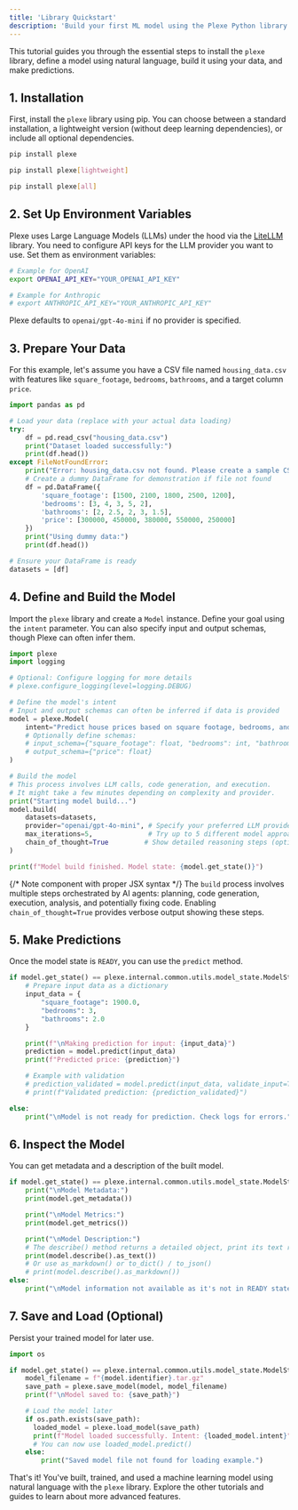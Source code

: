 ```yaml
---
title: 'Library Quickstart'
description: 'Build your first ML model using the Plexe Python library in minutes.'
---
```


This tutorial guides you through the essential steps to install the `plexe` library, define a model using natural language, build it using your data, and make predictions.

## 1. Installation

First, install the `plexe` library using pip. You can choose between a standard installation, a lightweight version (without deep learning dependencies), or include all optional dependencies.

```bash {{ label: "Standard Installation" }}
pip install plexe
```

```bash {{ label: "Lightweight Installation" }}
pip install plexe[lightweight]
```

```bash {{ label: "Include Deep Learning" }}
pip install plexe[all]
```

## 2\. Set Up Environment Variables

Plexe uses Large Language Models (LLMs) under the hood via the [LiteLLM](https://docs.litellm.ai/docs/providers) library. You need to configure API keys for the LLM provider you want to use. Set them as environment variables:

```bash
# Example for OpenAI
export OPENAI_API_KEY="YOUR_OPENAI_API_KEY"

# Example for Anthropic
# export ANTHROPIC_API_KEY="YOUR_ANTHROPIC_API_KEY"
```

Plexe defaults to `openai/gpt-4o-mini` if no provider is specified.

## 3\. Prepare Your Data

For this example, let's assume you have a CSV file named `housing_data.csv` with features like `square_footage`, `bedrooms`, `bathrooms`, and a target column `price`.

```python
import pandas as pd

# Load your data (replace with your actual data loading)
try:
    df = pd.read_csv("housing_data.csv")
    print("Dataset loaded successfully:")
    print(df.head())
except FileNotFoundError:
    print("Error: housing_data.csv not found. Please create a sample CSV.")
    # Create a dummy DataFrame for demonstration if file not found
    df = pd.DataFrame({
        'square_footage': [1500, 2100, 1800, 2500, 1200],
        'bedrooms': [3, 4, 3, 5, 2],
        'bathrooms': [2, 2.5, 2, 3, 1.5],
        'price': [300000, 450000, 380000, 550000, 250000]
    })
    print("Using dummy data:")
    print(df.head())

# Ensure your DataFrame is ready
datasets = [df]
```

## 4\. Define and Build the Model

Import the `plexe` library and create a `Model` instance. Define your goal using the `intent` parameter. You can also specify input and output schemas, though Plexe can often infer them.

```python
import plexe
import logging

# Optional: Configure logging for more details
# plexe.configure_logging(level=logging.DEBUG)

# Define the model's intent
# Input and output schemas can often be inferred if data is provided
model = plexe.Model(
    intent="Predict house prices based on square footage, bedrooms, and bathrooms."
    # Optionally define schemas:
    # input_schema={"square_footage": float, "bedrooms": int, "bathrooms": float},
    # output_schema={"price": float}
)

# Build the model
# This process involves LLM calls, code generation, and execution.
# It might take a few minutes depending on complexity and provider.
print("Starting model build...")
model.build(
    datasets=datasets,
    provider="openai/gpt-4o-mini", # Specify your preferred LLM provider
    max_iterations=5,              # Try up to 5 different model approaches
    chain_of_thought=True         # Show detailed reasoning steps (optional)
)

print(f"Model build finished. Model state: {model.get_state()}")
```

{/* Note component with proper JSX syntax */}
<Note>
  The `build` process involves multiple steps orchestrated by AI agents: planning, code generation, execution, analysis, and potentially fixing code. Enabling `chain_of_thought=True` provides verbose output showing these steps.
</Note>

## 5\. Make Predictions

Once the model state is `READY`, you can use the `predict` method.

```python
if model.get_state() == plexe.internal.common.utils.model_state.ModelState.READY:
    # Prepare input data as a dictionary
    input_data = {
        "square_footage": 1900.0,
        "bedrooms": 3,
        "bathrooms": 2.0
    }

    print(f"\nMaking prediction for input: {input_data}")
    prediction = model.predict(input_data)
    print(f"Predicted price: {prediction}")

    # Example with validation
    # prediction_validated = model.predict(input_data, validate_input=True, validate_output=True)
    # print(f"Validated prediction: {prediction_validated}")

else:
    print("\nModel is not ready for prediction. Check logs for errors.")

```

## 6\. Inspect the Model

You can get metadata and a description of the built model.

```python
if model.get_state() == plexe.internal.common.utils.model_state.ModelState.READY:
    print("\nModel Metadata:")
    print(model.get_metadata())

    print("\nModel Metrics:")
    print(model.get_metrics())

    print("\nModel Description:")
    # The describe() method returns a detailed object, print its text representation
    print(model.describe().as_text())
    # Or use as_markdown() or to_dict() / to_json()
    # print(model.describe().as_markdown())
else:
    print("\nModel information not available as it's not in READY state.")
```

## 7\. Save and Load (Optional)

Persist your trained model for later use.

```python
import os

if model.get_state() == plexe.internal.common.utils.model_state.ModelState.READY:
    model_filename = f"{model.identifier}.tar.gz"
    save_path = plexe.save_model(model, model_filename)
    print(f"\nModel saved to: {save_path}")

    # Load the model later
    if os.path.exists(save_path):
      loaded_model = plexe.load_model(save_path)
      print(f"Model loaded successfully. Intent: {loaded_model.intent}")
      # You can now use loaded_model.predict()
    else:
        print("Saved model file not found for loading example.")

```

That's it\! You've built, trained, and used a machine learning model using natural language with the `plexe` library. Explore the other tutorials and guides to learn about more advanced features.